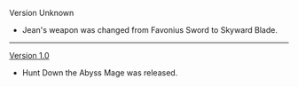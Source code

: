{{Change History/Header}}
Version Unknown{{verify}}
* Jean's weapon was changed from Favonius Sword to Skyward Blade.
----

[[Version 1.0]]
* Hunt Down the Abyss Mage was released.